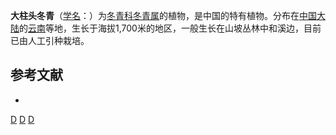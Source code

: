 {{Speciesbox 
| taxon = Ilex macrostigma
| authority = [[吴征镒|C. Y. Wu]] ex [[李雅茹|Y. R. Li]]
}}

'''大柱头冬青'''（[[学名|学名]]：{{lang|la|''Ilex macrostigma''}}）为[[冬青科|冬青科]][[冬青属|冬青属]]的植物，是中国的特有植物。分布在[[中国大陆|中国大陆]]的[[云南|云南]]等地，生长于海拔1,700米的地区，一般生长在山坡丛林中和溪边，目前已由人工引种栽培。

== 参考文献 ==
<div class="references-small">
* {{cite web| url =http://www.bioinfo.cn/db05/KmzwSpecies.php?action=view&id=14177| title =大柱头冬青| work =《中国高等植物数据库全库》| publisher =中国科学院微生物研究所| author =昆明植物研究所| accessdate =2009-02-24| deadurl =yes| archiveurl =https://web.archive.org/web/20160305012715/http://www.bioinfo.cn/db05/KmzwSpecies.php?action=view&id=14177| archivedate =2016-03-05}}
</div>
{{Taxonbar|from=Q10935916}}

[[Category:冬青属|D]]
[[Category:中國特有植物|D]]
[[Category:云南植物|D]]